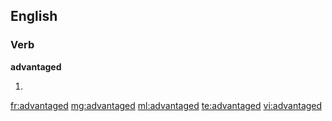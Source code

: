 ==English==

===Verb===
'''advantaged'''

# {{past of|[[advantage]]}}

[[fr:advantaged]]
[[mg:advantaged]]
[[ml:advantaged]]
[[te:advantaged]]
[[vi:advantaged]]
